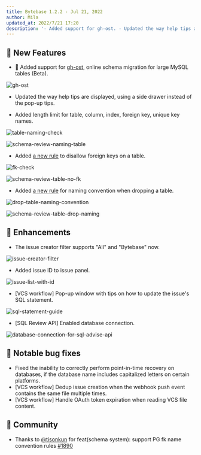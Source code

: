 ```yaml
---
title: Bytebase 1.2.2 - Jul 21, 2022
author: Mila
updated_at: 2022/7/21 17:20
description: '- Added support for gh-ost. - Updated the way help tips are displayed, using a side drawer instead of the pop-up tips.'
---
```



## 🚀 New Features

- 👻 Added support for [gh-ost](https://github.com/github/gh-ost), online schema migration for large MySQL tables (Beta).

![gh-ost](/content/changelog/1.2.2/gh-ost.webp)

- Updated the way help tips are displayed, using a side drawer instead of the pop-up tips.

- Added length limit for table, column, index, foreign key, unique key names.

![table-naming-check](/content/changelog/1.2.2/table-naming-check.webp)

![schema-review-naming-table](/content/changelog/1.2.2/schema-review-naming-table.webp)

- Added [a new rule](https://www.bytebase.com/docs/sql-review/review-rules#table.no-foreign-key) to disallow foreign keys on a table.

![fk-check](/content/changelog/1.2.2/fk-check.webp)

![schema-review-table-no-fk](/content/changelog/1.2.2/schema-review-table-no-fk.webp)

- Added [a new rule](https://www.bytebase.com/docs/sql-review/review-rules#table.table-drop-naming) for naming convention when dropping a table.

![drop-table-naming-convention](/content/changelog/1.2.2/drop-table-naming-convention.webp)

![schema-review-table-drop-naming](/content/changelog/1.2.2/schema-review-table-drop-naming.webp)

## 🎄 Enhancements

- The issue creator filter supports "All" and "Bytebase" now.

![issue-creator-filter](/content/changelog/1.2.2/issue-creator-filter.webp)

- Added issue ID to issue panel.

![issue-list-with-id](/content/changelog/1.2.2/issue-list-with-id.webp)

- [VCS workflow] Pop-up window with tips on how to update the issue's SQL statement.

![sql-statement-guide](/content/changelog/1.2.2/sql-statement-guide.webp)

- [SQL Review API] Enabled database connection.

![database-connection-for-sql-advise-api](/content/changelog/1.2.2/database-connection-for-sql-advise-api.webp)

## 🐞 Notable bug fixes

- Fixed the inability to correctly perform point-in-time recovery on databases, if the database name includes capitalized letters on certain platforms.
- [VCS workflow] Dedup issue creation when the webhook push event contains the same file multiple times.
- [VCS workflow] Handle OAuth token expiration when reading VCS file content.

## 🎠 Community

- Thanks to [@tisonkun](https://github.com/tisonkun) for feat(schema system): support PG fk name convention rules [#1890](https://github.com/bytebase/bytebase/pull/1890)

<InstallUpgrade />
